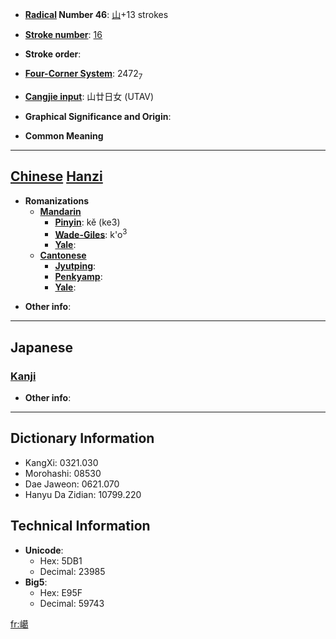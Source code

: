 * '''[[Wiktionary:Chinese radical index| Radical]] Number 46''': [[Wiktionary:Chinese radical index 山|山]]+13 strokes

* '''[[Wiktionary:Chinese total strokes index|Stroke number]]''': [[Wiktionary:Chinese total strokes index 16|16]]

* '''Stroke order''': 

* '''[[Wiktionary:Chinese four corner index|Four-Corner System]]''': 2472<sub>7</sub>

* '''[[Wiktionary:Chinese Cangjie index|Cangjie input]]''': 山廿日女 (UTAV)

* '''Graphical Significance and Origin''': 

* '''Common Meaning'''

----

== [[Chinese]] [[Hanzi]] ==

* '''Romanizations'''
** '''[[Mandarin]]'''
*** '''[[Pinyin]]''': kě (ke3)
*** '''[[Wade-Giles]]''': k'o<sup>3</sup>
*** '''[[Yale]]''': 
** '''[[Cantonese]]'''
*** '''[[Jyutping]]''':
*** '''[[Penkyamp]]''': 
*** '''[[Yale]]''': 

* '''Other info''': 

----

==Japanese==
===[[Kanji]]===
{{kanji|on readings=[[かつ]] (katsu), [[かち]] (kachi)
|kun readings=
}}

* '''Other info''':  

----

== Dictionary Information ==

* KangXi: 0321.030
* Morohashi: 08530
* Dae Jaweon: 0621.070
* Hanyu Da Zidian: 10799.220

== Technical Information ==

* '''Unicode''':
** Hex: 5DB1
** Decimal: 23985
* '''Big5''':
** Hex: E95F
** Decimal: 59743

[[fr:嶱]]